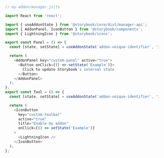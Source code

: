 ```js
// my-addon/manager.js|ts

import React from 'react';

import { useAddonState } from '@storybook/core/dist/manager-api';
import { AddonPanel, IconButton } from '@storybook/components';
import { LightningIcon } from '@storybook/icons';

export const Panel = () => {
  const [state, setState] = useAddonState('addon-unique-identifier', 'initial state');

  return (
    <AddonPanel key="custom-panel" active="true">
      <Button onClick={() => setState('Example')}>
        Click to update Storybook's internal state
      </Button>
    </AddonPanel>
  );
};
export const Tool = () => {
  const [state, setState] = useAddonState('addon-unique-identifier', 'initial state');

  return (
    <IconButton
      key="custom-toolbar"
      active="true"
      title="Enable my addon"
      onClick={() => setState('Example')}
    >
      <LightningIcon />
    </IconButton>
  );
};
```
